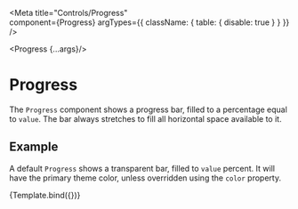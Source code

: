 
<Meta
  title="Controls/Progress"  
  component={Progress}
  argTypes={{
    className: { table: { disable: true } }
  }}
/>

  <Progress {...args}/>

# Progress

The `Progress` component shows a progress bar, filled to a percentage equal to 
`value`. The bar always stretches to fill all horizontal space available to it.

<ArgsTable of={Progress}/>

## Example

A default `Progress` shows a transparent bar, filled to `value` percent. It
will have the primary theme color, unless overridden using the `color` 
property.

<Canvas>
  <Story
    name="Properties"
    args={{ value: 50 }}>
    {Template.bind({})}
  </Story>
</Canvas>
